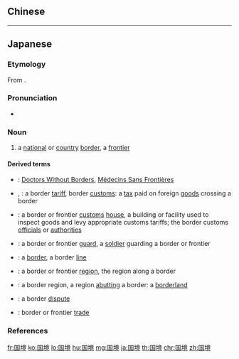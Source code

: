 ==Chinese==
{{zh-see|國境}}

----

==Japanese==
{{ja-kanjitab|こく|k1=こっ|きょう|yomi=o}}

===Etymology===
From {{etyl|zhx|ja|sort=こっきょう}} {{m|zh|sc=Hani|國境}}.

===Pronunciation===
* {{ja-pron|こっきょう|y=o|acc=0|acc_ref=NHK}}

===Noun===
{{ja-noun|こっきょう|kyu=國境}}

# a [[national]] or [[country]] [[border]], a [[frontier]]

====Derived terms====
* {{ja-r|国境なき医師団|^こっきょう ^なき ^いしだん}}: [[w:Doctors Without Borders|Doctors Without Borders]], [[w:Médecins Sans Frontières|Médecins Sans Frontières]]
* {{ja-r|国境税|こっきょうぜい}}, {{ja-r|国境関税|こっきょう かんぜい}}: a border [[tariff]], border [[customs]]: a [[tax]] paid on foreign [[goods]] crossing a border
* {{ja-r|国境税関|こっきょう ぜいかん}}: a border or frontier [[customs]] [[house]], a building or facility used to inspect goods and levy appropriate customs tariffs; the border customs [[official]]s or [[authority|authorities]]
* {{ja-r|国境警備兵|こっきょう けいび へい}}: a border or frontier [[guard]], a [[soldier]] guarding a border or frontier
* {{ja-r|国境線|こっきょうせん}}: a [[border]], a border [[line]]
* {{ja-r|国境地帯|こっきょう ちたい}}: a border or frontier [[region]], the region along a border
* {{ja-r|国境地方|こっきょう ちほう}}: a border region, a region [[abut]]ting a border: a [[borderland]]
* {{ja-r|国境紛争|こっきょう ふんそう}}: a border [[dispute]]
* {{ja-r|国境貿易|こっきょう ぼうえき}}: border or frontier [[trade]]

===References===
<references/>

[[fr:国境]]
[[ko:国境]]
[[lo:国境]]
[[hu:国境]]
[[mg:国境]]
[[ja:国境]]
[[th:国境]]
[[chr:国境]]
[[zh:国境]]